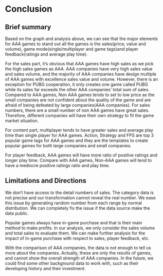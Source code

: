 # Conclusion

## Brief summary

Based on the graph and analysis above, we can see that the major elements for AAA  games to stand out all the games is the sales(price, value and volume), game mode(single/multiplayer and game tags)and player feedback(ratings and average play time).

For the sales part, it’s obvious that AAA games have high sales as we pick the high sales games as AAA. AAA companies have very high sales value and sales volume, and the majority of AAA companies have design multiple of AAA games with excellence sales value and volume. However, there is an exception for PUBG cooperation, it only creates one game called PUBG while its sales far exceeds the other AAA companies’ total sum of sales. Compared to AAA games, Non AAA games tends to set to low price as the small companies are not confident about the quality of the game and are afraid of being defeated by large companies(AAA companies). For sales numbers, there are a small number of non AAA games have great sales. Therefore, different companies will have their own strategy to fit the game market situation.

For content part, multiplayer tends to have greater sales and average play time than single player for AAA games. Action, Strategy and FPS are top 3 popular game tags for AAA games and they are the templates to create popular games for both large companies and small companies. 

For player feedback, AAA games will have more ratio of positive ratings and longer play time. Compare with AAA games, Non-AAA games will tend to have a mediocre positive ratings ratio and play time.


## Limitations and Directions

We don’t have access to the detail numbers of sales. The category data is not precise and our transformation cannot reveal the real number. We ease this issue by generating random number 
from each range by normal distribution. We can completely fix the issue if the data source make the data public.

Popular games always have in-game purchase and that is their main method to make profits. In our analysis, we only consider the sales volume and total sales to evaluate them. We can make further analysis for the impact of in-game purchase with respect to sales, player feedback, etc.

With the comparison of AAA companies, the data is not enough to tell us more about the companies. Actually, these are only the results of games, and cannot show the overall strength of AAA companies. In the future, we could find some other background data to work with, such as their developing history and their investment.
